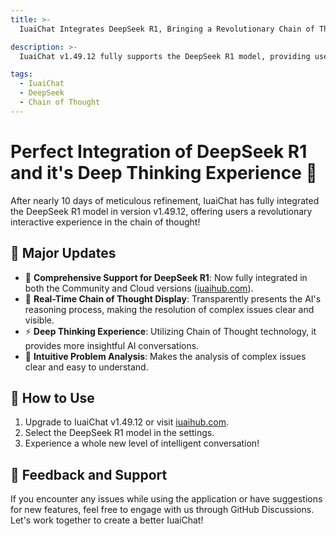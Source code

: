 ```yaml
---
title: >-
  IuaiChat Integrates DeepSeek R1, Bringing a Revolutionary Chain of Thought Experience

description: >-
  IuaiChat v1.49.12 fully supports the DeepSeek R1 model, providing users with an unprecedented interactive experience in the chain of thought.

tags:
  - IuaiChat
  - DeepSeek
  - Chain of Thought
---
```


# Perfect Integration of DeepSeek R1 and it's Deep Thinking Experience 🎉

After nearly 10 days of meticulous refinement, IuaiChat has fully integrated the DeepSeek R1 model in version v1.49.12, offering users a revolutionary interactive experience in the chain of thought!

## 🚀 Major Updates

- 🤯 **Comprehensive Support for DeepSeek R1**: Now fully integrated in both the Community and Cloud versions ([iuaihub.com](https://iuaihub.com)).
- 🧠 **Real-Time Chain of Thought Display**: Transparently presents the AI's reasoning process, making the resolution of complex issues clear and visible.
- ⚡️ **Deep Thinking Experience**: Utilizing Chain of Thought technology, it provides more insightful AI conversations.
- 💫 **Intuitive Problem Analysis**: Makes the analysis of complex issues clear and easy to understand.

## 🌟 How to Use

1. Upgrade to IuaiChat v1.49.12 or visit [iuaihub.com](https://iuaihub.com).
2. Select the DeepSeek R1 model in the settings.
3. Experience a whole new level of intelligent conversation!

## 📢 Feedback and Support

If you encounter any issues while using the application or have suggestions for new features, feel free to engage with us through GitHub Discussions. Let's work together to create a better IuaiChat!
